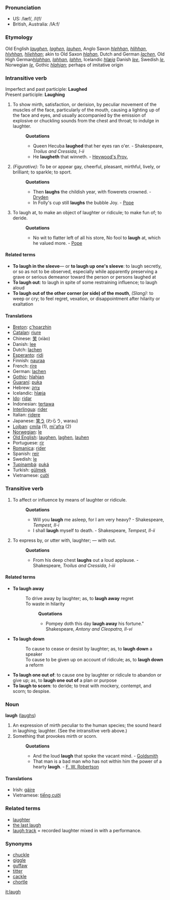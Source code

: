 ===Pronunciation===
*US: /læf/, /l{f/
*British, Australia: /lA:f/

===Etymology===
Old English ''[[laughen]]'', ''[[laghen]]'', ''[[lauhen]]'', Anglo Saxon ''[[hlehhan]]'', ''[[hlihhan]]'', ''[[hlyhhan]]'', ''[[hliehhan]]''; akin to Old Saxon ''[[hlahan]]'', Dutch and German ''[[lachen]]'', Old High German''[[ hlahhan]]'', ''[[lahhan]]'', ''[[lahhn]]'', Icelandic ''[[hlæja]]'' Danish ''[[lee]]'', Swedish ''[[le]]'', Norwegian ''[[le]]'', Gothic ''[[hlahjan]]''; perhaps of imitative origin

===Intransitive verb===
Imperfect and past participle: '''Laughed'''<br>
Present participle: '''Laughing''' 

#To show mirth, satisfaction, or derision, by peculiar movement of the muscles of the face, particularly of the mouth, causing a lighting up of the face and eyes, and usually accompanied by the emission of explosive or chuckling sounds from the chest and throat; to indulge in laughter.
#:'''Quotations'''
#:*Queen Hecuba '''laughed''' that her eyes ran o'er. - Shakespeare, ''Troilus and Cressida, I-ii''
#:*He '''laugheth''' that winneth. - [[Heywood's Prov.]]
#''(Figurative):'' To be or appear gay, cheerful, pleasant, mirthful, lively, or brilliant; to sparkle; to sport.
#:'''Quotations'''
#:*Then '''laughs''' the childish year, with flowerets crowned. - [[Dryden]]
#:*In Folly's cup still '''laughs''' the bubble Joy. - [[Pope]]
#To laugh at, to make an object of laughter or ridicule; to make fun of; to deride.
#:'''Quotations'''
#:*No wit to flatter left of all his store, No fool to '''laugh''' at, which he valued more. - [[Pope]]

====Related terms====
*'''To laugh in the sleeve'''&mdash; or '''to laugh up one's sleeve''': to laugh secretly, or so as not to be observed, especially while apparently preserving a grave or serious demeanor toward the person or persons laughed at
*'''To laugh out''': to laugh in spite of some restraining influence; to laugh aloud
*'''To laugh out of the other corner (or side) of the mouth''', ''(Slang):'' to weep or cry; to feel regret, vexation, or disappointment after hilarity or exaltation

====Translations====
*[[Breton]]: [[c'hoarzhin]]
*[[Catalan]]: [[riure]]
*Chinese: [[笑]] (xiào)
*Danish: [[lee]]
*Dutch: [[lachen]]
*[[Esperanto]]: [[ridi]]
*Finnish: [[nauraa]]
*French: [[rire]]
*German: [[lachen]]
*[[Gothic]]: [[hlahjan]]
*[[Guaraní]]: [[puka]]
*Hebrew: [[צחק]]
*Icelandic: [[hlæja]]
*[[Ido]]: [[ridar]]
*Indonesian: [[tawa|tertawa]]
*[[Interlingua]]: [[rider]]
*Italian: [[ridere]]
*Japanese: [[笑う]] (わらう, warau)
*[[Lojban]]: [[cmila]] (1), [[mi'afra]] (2)
*[[Norwegian]]: [[le]]
*[[Old English]]: [[laughen]], [[laghen]], [[lauhen]]
*Portuguese: [[rir]]
*[[Romanica]]: [[rider]]
*Spanish: [[reír]]
*Swedish: [[le]]
*[[Tupinambá]]: [[puká]]
*Turkish: [[gülmek]]
*Vietnamese: [[cười]]

===Transitive verb===

#To affect or influence by means of laughter or ridicule.
#:'''Quotations'''
#:*Will you '''laugh''' me asleep, for I am very heavy? - Shakespeare, ''Tempest, II-i''
#:*I shall '''laugh''' myself to death. - Shakespeare, ''Tempest, II-ii''
#To express by, or utter with, laughter; &mdash; with out.
#:'''Quotations'''
#:*From his deep chest '''laughs''' out a loud applause. - Shakespeare, ''Troilus and Cressida, I-iii''

====Related terms====
*'''To laugh away'''
*:To drive away by laughter; as, to '''laugh away''' regret
*:To waste in hilarity
*::'''Quotations'''
*::*Pompey doth this day '''laugh away''' his fortune." Shakespeare, ''Antony and Cleopatra, II-vi''
*'''To laugh down'''
*:To cause to cease or desist by laughter; as, to '''laugh down''' a speaker
*:To cause to be given up on account of ridicule; as, to '''laugh down''' a reform
*'''To laugh one out of''': to cause one by laughter or ridicule to abandon or give up; as, to '''laugh one out of''' a plan or purpose
*'''To laugh to scorn''': to deride; to treat with mockery, contempt, and scorn; to despise.

===Noun===
'''laugh''' ([[laughs]])

#An expression of mirth peculiar to the human species; the sound heard in laughing; laughter. (See the intransitive verb above.)
#Something that provokes mirth or scorn.
#:'''Quotations'''
#:*And the loud '''laugh''' that spoke the vacant mind. - [[Goldsmith]]
#:*That man is a bad man who has not within him the power of a hearty '''laugh'''. - [[F. W. Robertson]]

====Translations====
*Irish: [[gáire]]
*Vietnamese: [[tiếng cười]]

===Related terms===
*[[laughter]]
*[[the last laugh]]
*[[laugh track]] = recorded laughter mixed in with a performance.

===Synonyms===
*[[chuckle]]
*[[giggle]]
*[[guffaw]]
*[[titter]]
*[[cackle]]
*[[chortle]]

[[it:laugh]]